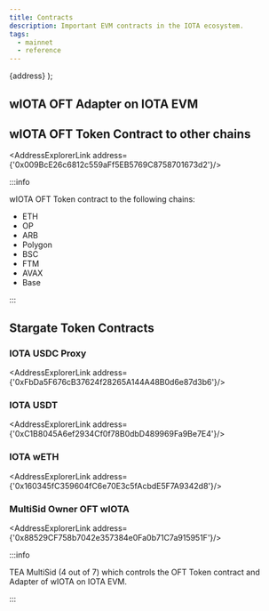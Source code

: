 ```yaml
---
title: Contracts
description: Important EVM contracts in the IOTA ecosystem.
tags:
  - mainnet
  - reference
---
```



  <Link 
    to={new URL('/address/' + address, Networks[network].evm.core.blockExplorerUrls[0]).href}
    >
    {address}
  </Link>
);

## wIOTA OFT Adapter on IOTA EVM

<AddressExplorerLink address='0xAf5b83063247603d1D042FA2a47c404322255bD4'/>

## wIOTA OFT Token Contract to other chains

<AddressExplorerLink address={'0x009BcE26c6812c559aFf5EB5769C8758701673d2'}/>

:::info

wIOTA OFT Token contract to the following chains:

* ETH
* OP
* ARB
* Polygon
* BSC
* FTM
* AVAX
* Base

:::

## Stargate Token Contracts

### IOTA USDC Proxy

<AddressExplorerLink address={'0xFbDa5F676cB37624f28265A144A48B0d6e87d3b6'}/>

### IOTA USDT

<AddressExplorerLink address={'0xC1B8045A6ef2934Cf0f78B0dbD489969Fa9Be7E4'}/>

### IOTA wETH

<AddressExplorerLink address={'0x160345fC359604fC6e70E3c5fAcbdE5F7A9342d8'}/>

[//]: # ()
[//]: # (## wIOTA OFT Token Contract to other chains)

### MultiSid Owner OFT wIOTA

<AddressExplorerLink address={'0x88529CF758b7042e357384e0Fa0b71C7a915951F'}/>

:::info

TEA MultiSid (4 out of 7) which controls the OFT Token contract and Adapter of wIOTA on IOTA EVM.

:::